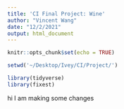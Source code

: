 ```yaml
---
title: 'CI Final Project: Wine'
author: "Vincent Wang"
date: "12/2/2021"
output: html_document
---
```


```r
knitr::opts_chunk$set(echo = TRUE)

setwd('~/Desktop/Ivey/CI/Project/')

library(tidyverse)
library(fixest)
```
hi I am making some changes
